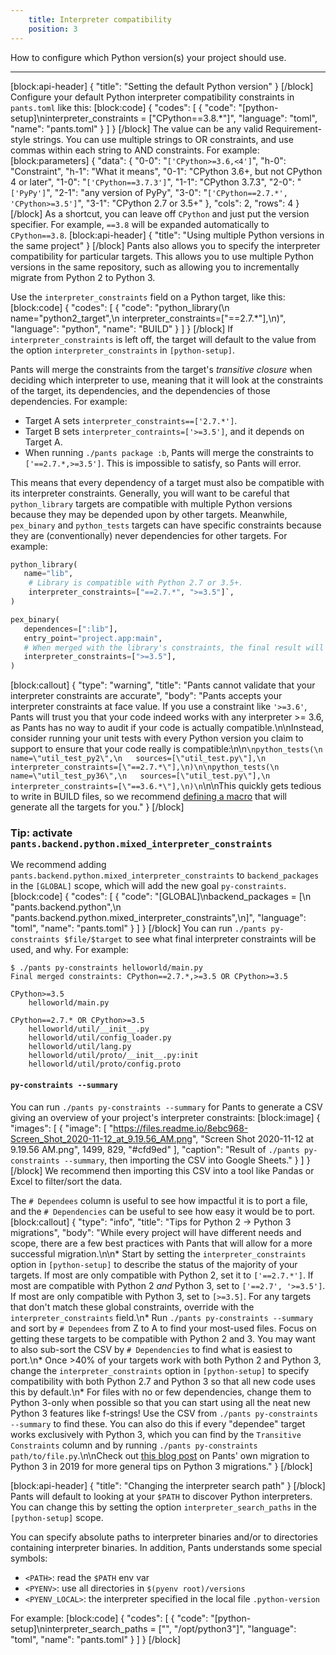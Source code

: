 ```yaml
---
    title: Interpreter compatibility
    position: 3
---
```


How to configure which Python version(s) your project should use.

---

[block:api-header]
{
  "title": "Setting the default Python version"
}
[/block]
Configure your default Python interpreter compatibility constraints in `pants.toml` like this:
[block:code]
{
  "codes": [
    {
      "code": "[python-setup]\ninterpreter_constraints = [\"CPython==3.8.*\"]",
      "language": "toml",
      "name": "pants.toml"
    }
  ]
}
[/block]
The value can be any valid Requirement-style strings. You can use multiple strings to OR constraints, and use commas within each string to AND constraints. For example:
[block:parameters]
{
  "data": {
    "0-0": "`['CPython>=3.6,<4']`",
    "h-0": "Constraint",
    "h-1": "What it means",
    "0-1": "CPython 3.6+, but not CPython 4 or later",
    "1-0": "`['CPython==3.7.3']`",
    "1-1": "CPython 3.7.3",
    "2-0": "`['PyPy']`",
    "2-1": "any version of PyPy",
    "3-0": "`['CPython==2.7.*', 'CPython>=3.5']`",
    "3-1": "CPython 2.7 or 3.5+"
  },
  "cols": 2,
  "rows": 4
}
[/block]
As a shortcut, you can leave off `CPython` and just put the version specifier. For example, `==3.8` will be expanded automatically to `CPython==3.8`.
[block:api-header]
{
  "title": "Using multiple Python versions in the same project"
}
[/block]
Pants also allows you to specify the interpreter compatibility for particular targets. This allows you to use multiple Python versions in the same repository, such as allowing you to incrementally migrate from Python 2 to Python 3.

Use the `interpreter_constraints` field on a Python target, like this:
[block:code]
{
  "codes": [
    {
      "code": "python_library(\n    name=\"python2_target\",\n    interpreter_constraints=[\"==2.7.*\"],\n)",
      "language": "python",
      "name": "BUILD"
    }
  ]
}
[/block]
If `interpreter_constraints` is left off, the target will default to the value from the option `interpreter_constraints` in `[python-setup]`.

Pants will merge the constraints from the target's _transitive closure_ when deciding which interpreter to use, meaning that it will look at the constraints of the target, its dependencies, and the dependencies of those dependencies. For example:

* Target A sets `interpreter_constraints==['2.7.*']`.
* Target B sets `interpreter_contraints=['>=3.5']`, and it depends on Target A.
* When running `./pants package :b`, Pants will merge the constraints to `['==2.7.*,>=3.5']`. This is impossible to satisfy, so Pants will error.

This means that every dependency of a target must also be compatible with its interpreter constraints. Generally, you will want to be careful that `python_library` targets are compatible with multiple Python versions because they may be depended upon by other targets. Meanwhile, `pex_binary` and `python_tests` targets can have specific constraints because they are (conventionally) never dependencies for other targets. For example:

```python
python_library(
   name="lib",
    # Library is compatible with Python 2.7 or 3.5+.
    interpreter_constraints=["==2.7.*", ">=3.5"]`,
)

pex_binary(
   dependences=[":lib"],
   entry_point="project.app:main",
   # When merged with the library's constraints, the final result will require `>=3.5`.
   interpreter_constraints=[">=3.5"],
)
```
[block:callout]
{
  "type": "warning",
  "title": "Pants cannot validate that your interpreter constraints are accurate",
  "body": "Pants accepts your interpreter constraints at face value. If you use a constraint like `'>=3.6'`, Pants will trust you that your code indeed works with any interpreter >= 3.6, as Pants has no way to audit if your code is actually compatible.\n\nInstead, consider running your unit tests with every Python version you claim to support to ensure that your code really is compatible:\n\n```\npython_tests(\n   name=\"util_test_py2\",\n   sources=[\"util_test.py\"],\n   interpreter_constraints=[\"==2.7.*\"],\n)\n\npython_tests(\n   name=\"util_test_py36\",\n   sources=[\"util_test.py\"],\n   interpreter_constraints=[\"==3.6.*\"],\n)\n```\n\nThis quickly gets tedious to write in BUILD files, so we recommend [defining a macro](doc:macros) that will generate all the targets for you."
}
[/block]
### Tip: activate `pants.backend.python.mixed_interpreter_constraints`

We recommend adding `pants.backend.python.mixed_interpreter_constraints` to `backend_packages` in the `[GLOBAL]` scope, which will add the new goal `py-constraints`.
[block:code]
{
  "codes": [
    {
      "code": "[GLOBAL]\nbackend_packages = [\n  \"pants.backend.python\",\n  \"pants.backend.python.mixed_interpreter_constraints\",\n]",
      "language": "toml",
      "name": "pants.toml"
    }
  ]
}
[/block]
You can run `./pants py-constraints $file/$target` to see what final interpreter constraints will be used, and why. For example:

```
$ ./pants py-constraints helloworld/main.py
Final merged constraints: CPython==2.7.*,>=3.5 OR CPython>=3.5

CPython>=3.5
    helloworld/main.py

CPython==2.7.* OR CPython>=3.5
    helloworld/util/__init__.py
    helloworld/util/config_loader.py
    helloworld/util/lang.py
    helloworld/util/proto/__init__.py:init
    helloworld/util/proto/config.proto
```

#### `py-constraints --summary`

You can run `./pants py-constraints --summary` for Pants to generate a CSV giving an overview of your project's interpreter constraints:
[block:image]
{
  "images": [
    {
      "image": [
        "https://files.readme.io/8ebc968-Screen_Shot_2020-11-12_at_9.19.56_AM.png",
        "Screen Shot 2020-11-12 at 9.19.56 AM.png",
        1499,
        829,
        "#cfd9ed"
      ],
      "caption": "Result of `./pants py-constraints --summary`, then importing the CSV into Google Sheets."
    }
  ]
}
[/block]
We recommend then importing this CSV into a tool like Pandas or Excel to filter/sort the data.

The `# Dependees` column is useful to see how impactful it is to port a file, and the `# Dependencies` can be useful to see how easy it would be to port.
[block:callout]
{
  "type": "info",
  "title": "Tips for Python 2 -> Python 3 migrations",
  "body": "While every project will have different needs and scope, there are a few best practices with Pants that will allow for a more successful migration.\n\n* Start by setting the `interpreter_constraints` option in `[python-setup]` to describe the status of the majority of your targets. If most are only compatible with Python 2, set it to `['==2.7.*']`. If most are compatible with Python 2 _and_ Python 3, set to `['==2.7', '>=3.5']`. If most are only compatible with Python 3, set to `[>=3.5]`. For any targets that don't match these global constraints, override with the `interpreter_constraints` field.\n* Run `./pants py-constraints --summary` and sort by `# Dependees` from Z to A to find your most-used files. Focus on getting these targets to be compatible with Python 2 and 3. You may want to also sub-sort the CSV by `# Dependencies` to find what is easiest to port.\n* Once >40% of your targets work with both Python 2 and Python 3, change the `interpreter_constraints` option in `[python-setup]` to specify compatibility with both Python 2.7 and Python 3 so that all new code uses this by default.\n* For files with no or few dependencies, change them to Python 3-only when possible so that you can start using all the neat new Python 3 features like f-strings! Use the CSV from `./pants py-constraints --summary` to find these. You can also do this if every \"dependee\" target works exclusively with Python 3, which you can find by the `Transitive Constraints` column and by running `./pants py-constraints path/to/file.py`.\n\nCheck out [this blog post](https://enterprise.foursquare.com/intersections/article/how-our-intern-led-pants-migration-to-python-3/) on Pants' own migration to Python 3 in 2019 for more general tips on Python 3 migrations."
}
[/block]

[block:api-header]
{
  "title": "Changing the interpreter search path"
}
[/block]
Pants will default to looking at your `$PATH` to discover Python interpreters. You can change this by setting the option `interpreter_search_paths` in the `[python-setup]` scope.

You can specify absolute paths to interpreter binaries and/or to directories containing interpreter binaries. In addition, Pants understands some special symbols:

* `<PATH>`: read the `$PATH` env var
* `<PYENV>`: use all directories in `$(pyenv root)/versions`
* `<PYENV_LOCAL>`: the interpreter specified in the local file `.python-version`

For example:
[block:code]
{
  "codes": [
    {
      "code": "[python-setup]\ninterpreter_search_paths = [\"<PYENV>\", \"/opt/python3\"]",
      "language": "toml",
      "name": "pants.toml"
    }
  ]
}
[/block]